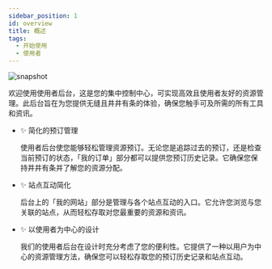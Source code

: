 ---
sidebar_position: 1
id: overview
title: 概述
tags:
  - 开始使用
  - 使用者
---



<BrowserWindow url={url}>

![snapshot](../../assets/user/dashboard.png)

</BrowserWindow>

欢迎使用使用者后台，这是您的集中控制中心，可实现高效且使用者友好的资源管理。此后台旨在为您提供无缝且井井有条的体验，确保您触手可及所需的所有工具和资讯。

- ✨ 简化的预订管理

  使用者后台使您能够轻松管理资源预订。无论您是追踪过去的预订，还是检查当前预订的状态，「我的订单」部分都可以提供您预订历史记录。它确保您保持井井有条并了解您的资源分配。

- ✨ 站点互动简化

  后台上的「我的网站」部分是管理与各个站点互动的入口。它允许您浏览与您关联的站点，从而轻松存取对您最重要的资源和资讯。

- ✨ 以使用者为中心的设计

  我们的使用者后台在设计时充分考虑了您的便利性。它提供了一种以用户为中心的资源管理方法，确保您可以轻松存取您的预订历史记录和站点互动。
